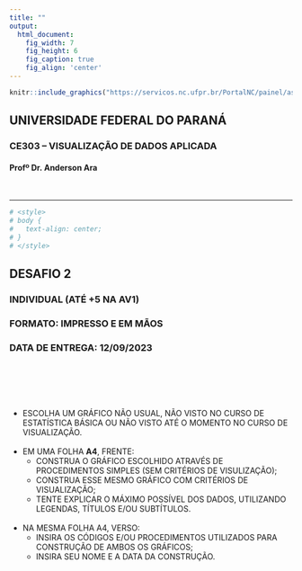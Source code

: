 ---
title: ""
output:
  html_document:                    
    fig_width: 7                    
    fig_height: 6                   
    fig_caption: true               
    fig_align: 'center'
---


```{r out.width='38%', out.extra='style="float:right; padding:0px"', echo=FALSE}


knitr::include_graphics("https://servicos.nc.ufpr.br/PortalNC/painel/assets/img/logos/logo_ufpr.jpg") 
```


## **UNIVERSIDADE FEDERAL DO PARANÁ**
### CE303 – VISUALIZAÇÃO DE DADOS APLICADA
#### Profº Dr. Anderson Ara


<br>

---

```{r, echo = FALSE}
# <style>
# body {
#   text-align: center;
# }
# </style>

```




## **DESAFIO 2**

### **INDIVIDUAL (ATÉ +5 NA AV1)**
### **FORMATO: IMPRESSO E EM MÃOS**
### **DATA DE ENTREGA: 12/09/2023**

<br><br><br><br>

* ESCOLHA UM GRÁFICO NÃO USUAL, NÃO VISTO NO CURSO DE ESTATÍSTICA BÁSICA OU NÃO VISTO ATÉ O MOMENTO NO CURSO DE VISUALIZAÇÃO.
<br><br>
* EM UMA FOLHA **A4**, FRENTE:
  - CONSTRUA O GRÁFICO ESCOLHIDO ATRAVÉS DE PROCEDIMENTOS SIMPLES (SEM CRITÉRIOS DE VISULIZAÇÃO);
  - CONSTRUA ESSE MESMO GRÁFICO COM CRITÉRIOS DE VISUALIZAÇÃO;
  - TENTE EXPLICAR O MÁXIMO POSSÍVEL DOS DADOS, UTILIZANDO LEGENDAS, TÍTULOS E/OU SUBTÍTULOS.
<br><br>
* NA MESMA FOLHA A4, VERSO: 
  - INSIRA OS CÓDIGOS E/OU PROCEDIMENTOS UTILIZADOS PARA CONSTRUÇÃO DE AMBOS OS GRÁFICOS;
  - INSIRA SEU NOME E A DATA DA CONSTRUÇÃO.


